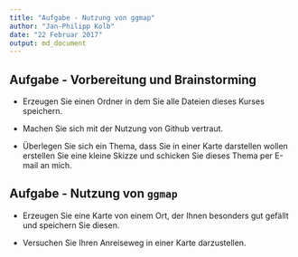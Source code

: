 ```yaml
---
title: "Aufgabe - Nutzung von ggmap"
author: "Jan-Philipp Kolb"
date: "22 Februar 2017"
output: md_document
---
```



## Aufgabe  - Vorbereitung und Brainstorming

-   Erzeugen Sie einen Ordner in dem Sie alle Dateien dieses
    Kurses speichern.

-   Machen Sie sich mit der Nutzung von Github vertraut.

-   Überlegen Sie sich ein Thema, dass Sie in einer Karte darstellen
    wollen erstellen Sie eine kleine Skizze und schicken Sie dieses
    Thema per E-mail an mich.


## Aufgabe - Nutzung von `ggmap`


- Erzeugen Sie eine Karte von einem Ort, der Ihnen besonders gut gefällt und speichern Sie diesen.

- Versuchen Sie Ihren Anreiseweg in einer Karte darzustellen.


